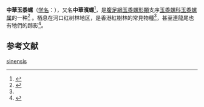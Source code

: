{{Speciesbox
| name = 中華玉黍螺<br />
| genus = Littoraria
| species = sinensis
| authority =（{{link-en|魯道夫·阿曼多·菲利普|Rodolfo Amando Philippi|Philippi
}}, 1847）
| synonyms_ref = <ref name="WoRMS_446915"/>
| synonyms = 
* ''Litorina sinensis'' <small>Philippi, 1847</small>
* ''Litorina strigata'' <small>Lischke, 1871</small>
* ''Littorina adonis'' <small>Yokoyama, 1927</small>
}}

'''中華玉黍螺'''（[[学名|学名]]：{{lang|la|'''''Littoraria sinensis'''''}}），又名'''中華濱螺'''<ref name=afcd>{{cite web |url=https://www.afcd.gov.hk/tc_chi/conservation/hkbiodiversity/speciesgroup/speciesgroup_mangrove.html#molluscs |title=香港紅樹林的動物 |publisher=[[香港特別行政區|香港特別行政區]][[漁農自然護理署|漁農自然護理署]] |language=zh-hant |date=2014-07-11 |accessdate=2015-02-18 |archive-date=2015-04-02 |archive-url=https://web.archive.org/web/20150402151228/https://www.afcd.gov.hk/tc_chi/conservation/hkbiodiversity/speciesgroup/speciesgroup_mangrove.html#molluscs |dead-url=no }}</ref>，是[[腹足綱|腹足綱]][[玉黍螺形類|玉黍螺形類]]支序[[玉黍螺科|玉黍螺科]][[玉黍螺属|玉黍螺属]]的一种<ref name="WoRMS_446915">{{cite WoRMS |id=446915|title=''Littoraria sinensis'' (Philippi, 1847)|last=Reid |first=David G. |year=2010 |date=2010-06-06 }}</ref>
。栖息在河口红树林地区，是香港紅樹林的常見物種<ref name=afcd />，甚至連龍尾也有牠們的踪影<ref>{{cite web |url=http://issuu.com/hkwildlife/docs/lungmei_report_v3.0.0/62 |title=大埔龍尾地理生態調查報告 |chapter=附錄(1)龍尾生物名錄 |accessdate=2015-03-12 |language=zh-hant |date=2009-03 |page=57 |archive-date=2016-08-10 |archive-url=https://web.archive.org/web/20160810102016/https://issuu.com/hkwildlife/docs/lungmei_report_v3.0.0/62 |dead-url=no }}</ref>。

== 参考文献 ==
{{reflist}}
{{Taxonbar|from=Q6653306}}

[[Category:玉黍螺属|sinensis]]